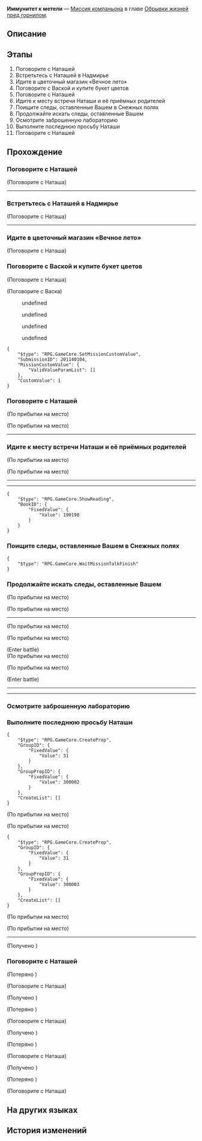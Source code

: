 {{Дополнить|Диалоги.}}
{{Миссия Инфобокс
|id              = 2011401
|Название        = 
|Изображение     = Миссия Освоения Иммунитет к метели.png
|Тип             = Миссия компаньона
|События         = 
|Глава           = Обрывки жизней пред горнилом
|Условия         = Завершена [[Миссия компаньона]] ''[[Иммунитет к метели]]''
|Персонажи       = Ванесса; Васка; Дворецкий Осуэлл; Караульный Среброгривых Стражей; Лидер караула; Наташа; Первопроходец
|СтартЛокация    = Клиника Наташи
|Мир             = Ярило-VI
|Локации         = Клиника Наташи
|Предыдущая      = 
|Следующая       = 
|Награды         = Опыт Освоения*350; Звёздный нефрит*60; Путеводитель путешественника*2; Shield (Item)*200; "Kindling"*1 { text = Kindling }; Кредиты*25 000
}}
'''Иммунитет к метели''' — [[Миссия компаньона]] в главе [[Обрывки жизней пред горнилом]].

==Описание==
{{Описание|<!--официальное описание из Перекрёстка судеб-->}}

==Этапы==
# Поговорите с Наташей
# Встретьтесь с Наташей в Надмирье
# Идите в цветочный магазин «Вечное лето»
# Поговорите с Ваской и купите букет цветов
# Поговорите с Наташей
# Идите к месту встречи Наташи и её приёмных родителей
# Поищите следы, оставленные Вашем в Снежных полях
# Продолжайте искать следы, оставленные Вашем
# Осмотрите заброшенную лабораторию
# Выполните последнюю просьбу Наташи
# Поговорите с Наташей

==Прохождение==
{{Дополнить}}


===Поговорите с Наташей===
{{Описание миссии|локация=Клиника Наташи|Наташа отправила вам сообщение. Она хочет поговорить с вами о чём-то личном.<br />Как вы можете ей отказать? Когда у вас будет время, отправляйтесь к ней в клинику.}}
{{Диалог Начало}}

;(Поговорите с Наташа)
----
<!--Unknown TalkSentence: 201149001-->
{{Диалог Конец}}

===Встретьтесь с Наташей в Надмирье===
{{Описание миссии|локация=Административный район|Наташа восстановила связь со своими приёмными родителями в Надмирье. Она надеется, что их связи в медицинских кругах помогут пациентам в Подземье получить больше медицинской помощи.<br />Наташа хочет, чтобы вы пошли с ней, потому что последний раз она была в Административном районе более десяти лет назад.}}
{{Диалог Начало}}

;(Поговорите с Наташа)
----
<!--Unknown TalkSentence: 201140201-->
<!--Unknown TalkSentence: 201140202-->
<!--Unknown TalkSentence: 201140203-->
<!--Unknown TalkSentence: 201140204-->
<!--Unknown TalkSentence: 201140205-->
{{Диалог Конец}}

===Идите в цветочный магазин «Вечное лето»===
{{Описание миссии|локация=Цветочный магазин «Вечное лето»|Наташа восстановила связь со своими приёмными родителями в Надмирье. Она надеется, что их связи в медицинских кругах помогут пациентами в Подземье получить больше медицинской помощи.<br />Вы с Наташей встретились в Административном районе. У вас ещё есть время прежде, чем вы встретитесь с её приёмными родителями.<br />Наташа решила купить цветы в подарок своим родителям.}}
{{Диалог Начало}}

;(Поговорите с Наташа)
<!--Unknown TalkSentence: 201140301-->
<!--Unknown TalkSentence: 201140302-->
<!--Unknown TalkSentence: 201140303-->
<!--Unknown TalkSentence: 201140304-->
{{Диалог Конец}}

===Поговорите с Ваской и купите букет цветов===
{{Описание миссии|локация=Цветочный магазин «Вечное лето»|Наташа восстановила связь со своими приёмными родителями в Надмирье. Она надеется, что их связи в медицинских кругах помогут пациентам в Подземье получить больше медицинской помощи.<br />Цветы имеют особое значение для членов семьи Наташи.<br />Какие цветы вам следует выбрать? Наташа попросила вас выбрать за неё.}}
{{Диалог Начало}}

;(Поговорите с Наташа)
<!--Unknown TalkSentence: 201140401-->
<!--Unknown TalkSentence: 201140402-->

;(Поговорите с Васка)
:{{Диалог|Разговор}} undefined
:{{Диалог|Разговор}} undefined
:{{Диалог|Разговор}} undefined
:{{Диалог|Разговор}} undefined
<!--Unknown TalkSentence: 201140504-->
:{{Чёрный экран|undefined}}
<!--Unknown TalkSentence: 201140511-->
<pre>{
	"$type": "RPG.GameCore.SetMissionCustomValue",
	"SubmissionID": 201140104,
	"MissionCustomValue": {
		"ValidValueParamList": []
	},
	"CustomValue": 1
}</pre>
{{Диалог Конец}}

===Поговорите с Наташей===
{{Описание миссии|локация=Административный район|Наташа восстановила связь со своими приёмными родителями в Надмирье. Она надеется, что их связи в медицинских кругах помогут пациентам в Подземье получить больше медицинской помощи.<br />Вы купили цветы и вернулись к Наташе, чтобы поболтать с ней. Вы надеетесь, что ей понравится ваш выбор.}}
{{Диалог Начало}}
;(По прибытии на место)

;(По прибытии на место)
----
<!--Unknown TalkSentence: 201140701-->
<!--Unknown TalkSentence: 201140702-->
:{{Чёрный экран|undefined}}
<!--Unknown TalkSentence: 201140703-->
<!--Unknown TalkSentence: 201140704-->
<!--Unknown TalkSentence: 201140705-->
<!--Unknown TalkSentence: 201140706-->
<!--Unknown TalkSentence: 201140707-->
<!--Unknown TalkSentence: 201140708-->
<!--Unknown TalkSentence: 201140709-->
<!--Unknown TalkSentence: 201140710-->
<!--Unknown TalkSentence: 201140711-->
<!--Unknown TalkSentence: 201140712-->
<!--Unknown TalkSentence: 201140713-->
<!--Unknown TalkSentence: 201140714-->
<!--Unknown TalkSentence: 201140715-->
<!--Unknown TalkSentence: 201140716-->
<!--Unknown TalkSentence: 201140717-->
<!--Unknown TalkSentence: 201140718-->
:{{Чёрный экран|undefined}}
<!--Unknown TalkSentence: 201140719-->
{{Диалог Конец}}

===Идите к месту встречи Наташи и её приёмных родителей===
{{Описание миссии|локация=Административный район|Наташа восстановила связь со своими приёмными родителями в Надмирье. Она надеется, что их связи в медицинских кругах помогут пациентам в Подземье получить больше медицинской помощи.<br />После того, как вы купили цветы для приёмных родителей Наташи, вы отправились на место встречи.<br />Наташа выглядит спокойной, но вы даже и представить не можете, что творится у неё на душе.}}
{{Диалог Начало}}
;(По прибытии на место)

;(По прибытии на место)
----
<!--Unknown TalkSentence: 201140701-->
<!--Unknown TalkSentence: 201140702-->
:{{Чёрный экран|undefined}}
<!--Unknown TalkSentence: 201140703-->
<!--Unknown TalkSentence: 201140704-->
<!--Unknown TalkSentence: 201140705-->
<!--Unknown TalkSentence: 201140706-->
<!--Unknown TalkSentence: 201140707-->
<!--Unknown TalkSentence: 201140708-->
<!--Unknown TalkSentence: 201140709-->
<!--Unknown TalkSentence: 201140710-->
<!--Unknown TalkSentence: 201140711-->
<!--Unknown TalkSentence: 201140712-->
<!--Unknown TalkSentence: 201140713-->
<!--Unknown TalkSentence: 201140714-->
<!--Unknown TalkSentence: 201140715-->
<!--Unknown TalkSentence: 201140716-->
<!--Unknown TalkSentence: 201140717-->
<!--Unknown TalkSentence: 201140718-->
:{{Чёрный экран|undefined}}
<!--Unknown TalkSentence: 201140719-->
----
<!--Unknown TalkSentence: 201140802-->
<!--Unknown TalkSentence: 201140803-->
<!--Unknown TalkSentence: 201140804-->
<!--Unknown TalkSentence: 201140805-->
<!--Unknown TalkSentence: 201140806-->
<!--Unknown TalkSentence: 201140807-->
<!--Unknown TalkSentence: 201140808-->
<!--Unknown TalkSentence: 201140809-->
<!--Unknown TalkSentence: 201140810-->
<!--Unknown TalkSentence: 201140811-->
<!--Unknown TalkSentence: 201140812-->
<!--Unknown TalkSentence: 201140813-->
<!--Unknown TalkSentence: 201140814-->
<!--Unknown TalkSentence: 201140815-->
<pre>{
	"$type": "RPG.GameCore.ShowReading",
	"BookID": {
		"FixedValue": {
			"Value": 190198
		}
	}
}</pre>
<!--Unknown TalkSentence: 201140816-->
<!--Unknown TalkSentence: 201140817-->
<!--Unknown TalkSentence: 201140818-->
<!--Unknown TalkSentence: 201140819-->
<!--Unknown TalkSentence: 201140820-->
{{Диалог Конец}}

===Поищите следы, оставленные Вашем в Снежных полях===
{{Описание миссии|локация=Пригородные снежные поля|После короткой встречи с приёмной мамой Наташи дворецкий сообщил шокирующую новость: Ваш, который ушёл в Снежные поля, отправил Наташе письмо.<br />Из письма вы узнаёте, что Ваш продолжил свои исследования «Иммунитета к метели» в Снежных полях.<br />Наташа была так взбудоражена, что пригласила вас вместе с ней отправиться в Пригородные снежные поля за городом, чтобы провести расследование.}}
{{Диалог Начало}}

:<!--3-second delay-->
<!--Unknown TalkSentence: 201140901-->
<!--Unknown TalkSentence: 201140902-->
<!--Unknown TalkSentence: 201140903-->
<pre>{
	"$type": "RPG.GameCore.WaitMissionTalkFinish"
}</pre>
{{Диалог Конец}}

===Продолжайте искать следы, оставленные Вашем===
{{Описание миссии|локация=Пригородные снежные поля|Вы с Наташей отправились в Снежные поля, чтобы найти следы Ваша.<br />Вы обнаружили давно брошенное Вашем лабораторное оборудование, но этого недостаточно, чтобы определить, где он находится сейчас.<br />Наташа не намерена сдаваться, и вы продолжаете углубляться в снежные поля.}}
{{Диалог Начало}}
;(По прибытии на место)

;(По прибытии на место)
----
<!--Unknown TalkSentence: 201141101-->
<!--Unknown TalkSentence: 201141102-->
<!--Unknown TalkSentence: 201141103-->
:{{Чёрный экран|undefined}}
<!--Unknown TalkSentence: 201141104-->
<!--Unknown TalkSentence: 201141105-->
<!--Unknown TalkSentence: 201141106-->
<!--Unknown TalkSentence: 201141107-->
<!--Unknown TalkSentence: 201141108-->
<!--Unknown TalkSentence: 201141109-->
<!--Unknown TalkSentence: 201141110-->
<!--Unknown TalkSentence: 201141111-->
<!--Unknown TalkSentence: 201141112-->
<!--Unknown TalkSentence: 201141113-->
<!--Unknown TalkSentence: 201141114-->
{{Описание миссии|локация=Пригородные снежные поля|Вы с Наташей отправились в Снежные поля, чтобы найти следы Ваша.<br />После того, как вы поговорили со Среброгривыми Стражами, вы узнали, что Ваш достиг успеха в создании «Иммунитета к метели».<br />Стражи дали вам лекарство, и вы углубляетесь в снежные поля, надеясь найти Ваха.}}
;(По прибытии на место)

;(По прибытии на место)
<!--Unknown TalkSentence: 201141303-->
:<!--1-second delay-->
;(Enter battle)
:{{Enemy List|Отродье льда*2; Лёд из космоса*1}}
;(По прибытии на место)

;(По прибытии на место)
<!--Unknown TalkSentence: 201141303-->
:<!--1-second delay-->
;(Enter battle)
::{{tx|Enemy list missing}}
----
<!--Unknown TalkSentence: 201141501-->
<!--Unknown TalkSentence: 201141502-->
<!--Unknown TalkSentence: 201141503-->
----
{{Диалог Конец}}

===Осмотрите заброшенную лабораторию===
{{Описание миссии|локация=Пригородные снежные поля|Вы с Наташей отправились в Снежные поля, чтобы найти следы Ваша.<br />Победив сильного противника, вы обнаружили лабораторию Ваша.<br />Похоже он умер, а возможно на время покинул это место... Как бы там ни было, вы решаете тщательно осмотреть это место.}}
{{Диалог Начало}}

{{Диалог Конец}}

===Выполните последнюю просьбу Наташи===
{{Описание миссии|локация=Пригородные снежные поля|Прочитав последние записи Ваша об эксперименте, Наташа решила выполнить его последнюю просьбу и продолжить исследования «Иммунитета к метели».<br />Кроме того, у неё есть последнее задание для вас...}}
{{Диалог Начало}}
<pre>{
	"$type": "RPG.GameCore.CreateProp",
	"GroupID": {
		"FixedValue": {
			"Value": 31
		}
	},
	"GroupPropID": {
		"FixedValue": {
			"Value": 300002
		}
	},
	"CreateList": []
}</pre>
;(По прибытии на место)

;(По прибытии на место)
:<!--0.5-second delay-->
<pre>{
	"$type": "RPG.GameCore.CreateProp",
	"GroupID": {
		"FixedValue": {
			"Value": 31
		}
	},
	"GroupPropID": {
		"FixedValue": {
			"Value": 300003
		}
	},
	"CreateList": []
}</pre>
:<!--0.5-second delay-->
:{{Чёрный экран|undefined}}
<!--Unknown TalkSentence: 201141627-->
;(По прибытии на место)

;(По прибытии на место)
----
<!--Unknown TalkSentence: 201141301-->
<!--Unknown TalkSentence: 201141302-->
<!--Unknown TalkSentence: 201141304-->
:<!--0.5-second delay-->
;(Получено {{Item|Круглый пион|20|x=1|text=Круглый пион}})
{{Диалог Конец}}

===Поговорите с Наташей===
{{Описание миссии|локация=Цветочный магазин «Вечное лето»|Наташа восстановила связь со своими приёмными родителями в Надмирье. Она надеется, что их связи в медицинских кругах помогут пациентам в Подземье получить больше медицинской помощи.<br />Вы купили цветы и вернулись к Наташе, чтобы поболтать с ней. Вы надеетесь, что ей понравится ваш выбор.}}
{{Диалог Начало}}

;(Потеряно {{Item|Круглый пион|20|x=1|text=Круглый пион}})

;(Поговорите с Наташа)
<!--Unknown TalkSentence: 201142101-->
<!--Unknown TalkSentence: 201142102-->
<!--Unknown TalkSentence: 201142103-->
<!--Unknown TalkSentence: 201142104-->
<!--Unknown TalkSentence: 201142105-->
:<!--0.5-second delay-->
;(Получено {{Item|Солнечник|20|x=1|text=Солнечник}})

;(Потеряно {{Item|Солнечник|20|x=1|text=Солнечник}})

;(Поговорите с Наташа)
<!--Unknown TalkSentence: 201142201-->
<!--Unknown TalkSentence: 201142202-->
<!--Unknown TalkSentence: 201142203-->
<!--Unknown TalkSentence: 201142204-->
<!--Unknown TalkSentence: 201142205-->
:<!--0.5-second delay-->
;(Получено {{Item|Маркиза|20|x=1|text=Маркиза}})

;(Потеряно {{Item|Маркиза|20|x=1|text=Маркиза}})

;(Поговорите с Наташа)
<!--Unknown TalkSentence: 201142301-->
<!--Unknown TalkSentence: 201142302-->
<!--Unknown TalkSentence: 201142303-->
<!--Unknown TalkSentence: 201142304-->
<!--Unknown TalkSentence: 201142305-->
:<!--0.5-second delay-->
;(Получено {{Item|Первоснежник|20|x=1|text=Первоснежник}})

;(Потеряно {{Item|Первоснежник|20|x=1|text=Первоснежник}})

;(Поговорите с Наташа)
<!--Unknown TalkSentence: 201142401-->
<!--Unknown TalkSentence: 201142402-->
<!--Unknown TalkSentence: 201142403-->
<!--Unknown TalkSentence: 201142404-->
<!--Unknown TalkSentence: 201142405-->
:<!--0.5-second delay-->
:<!--0.5-second delay-->
{{Диалог Конец}}

==На других языках==
{{На других языках
|en   = Blizzard Immunity
|zhs  = 风雪免疫
|zht  = 風雪免疫
|ja   = 吹雪免疫
|ko   = 눈보라 면역
|es   = Inmunidad a la ventisca
|fr   = Immunité au blizzard
|ru   = Иммунитет к метели
|th   = ภูมิต้านลมหนาว
|vi   = Miễn Dịch Gió Tuyết
|de   = Immunität gegen Schneesturm
|id   = Kekebalan Pada Badai
|pt   = Imunidade à Nevasca
}}

==История изменений==
{{История изменений|2.7}}
